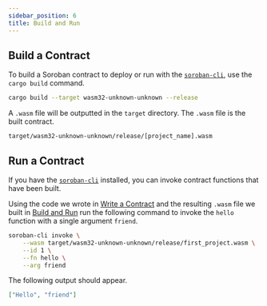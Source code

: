 ```yaml
---
sidebar_position: 6
title: Build and Run
---
```


## Build a Contract

To build a Soroban contract to deploy or run with the [`soroban-cli`], use the `cargo build` command.

```sh
cargo build --target wasm32-unknown-unknown --release
```

A `.wasm` file will be outputted in the `target` directory. The `.wasm` file is the built contract.

```
target/wasm32-unknown-unknown/release/[project_name].wasm
```

## Run a Contract

If you have the [`soroban-cli`] installed, you can invoke contract functions that have been built.

Using the code we wrote in [Write a Contract] and the resulting `.wasm` file we built in [Build and Run] run the following command to invoke the `hello` function with a single argument `friend`.

```sh
soroban-cli invoke \
    --wasm target/wasm32-unknown-unknown/release/first_project.wasm \
    --id 1 \
    --fn hello \
    --arg friend
```

The following output should appear.

```json
["Hello", "friend"]
```

[`soroban-cli`]: ../getting-started/setup#install-the-soroban-cli
[write a contract]: write-a-contract
[build and run]: build-and-run
